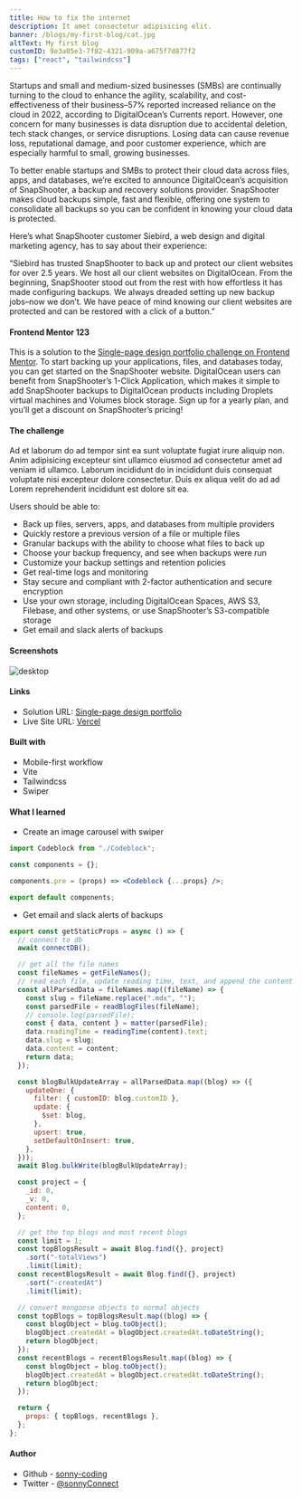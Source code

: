 ```yaml
---
title: How to fix the internet
description: It amet consectetur adipisicing elit.
banner: /blogs/my-first-blog/cat.jpg
altText: My first blog
customID: 9e3a05e3-7f82-4321-909a-a675f7d877f2
tags: ["react", "tailwindcss"]
---
```


Startups and small and medium-sized businesses (SMBs) are continually turning to the cloud to enhance the agility, scalability, and cost-effectiveness of their business–57% reported increased reliance on the cloud in 2022, according to DigitalOcean’s Currents report. However, one concern for many businesses is data disruption due to accidental deletion, tech stack changes, or service disruptions. Losing data can cause revenue loss, reputational damage, and poor customer experience, which are especially harmful to small, growing businesses.

To better enable startups and SMBs to protect their cloud data across files, apps, and databases, we’re excited to announce DigitalOcean’s acquisition of SnapShooter, a backup and recovery solutions provider. SnapShooter makes cloud backups simple, fast and flexible, offering one system to consolidate all backups so you can be confident in knowing your cloud data is protected.

Here’s what SnapShooter customer Siebird, a web design and digital marketing agency, has to say about their experience:

“Siebird has trusted SnapShooter to back up and protect our client websites for over 2.5 years. We host all our client websites on DigitalOcean. From the beginning, SnapShooter stood out from the rest with how effortless it has made configuring backups. We always dreaded setting up new backup jobs–now we don’t. We have peace of mind knowing our client websites are protected and can be restored with a click of a button.”

#### Frontend Mentor 123

This is a solution to the [Single-page design portfolio challenge on Frontend Mentor](https://www.frontendmentor.io/challenges/singlepage-design-portfolio-2MMhyhfKVo). To start backing up your applications, files, and databases today, you can get started on the SnapShooter website. DigitalOcean users can benefit from SnapShooter’s 1-Click Application, which makes it simple to add SnapShooter backups to DigitalOcean products including Droplets virtual machines and Volumes block storage. Sign up for a yearly plan, and you’ll get a discount on SnapShooter’s pricing!

#### The challenge

Ad et laborum do ad tempor sint ea sunt voluptate fugiat irure aliquip non. Anim adipisicing excepteur sint ullamco eiusmod ad consectetur amet ad veniam id ullamco. Laborum incididunt do in incididunt duis consequat voluptate nisi excepteur dolore consectetur. Duis ex aliqua velit do ad ad Lorem reprehenderit incididunt est dolore sit ea.

Users should be able to:

- Back up files, servers, apps, and databases from multiple providers
- Quickly restore a previous version of a file or multiple files
- Granular backups with the ability to choose what files to back up
- Choose your backup frequency, and see when backups were run
- Customize your backup settings and retention policies
- Get real-time logs and monitoring
- Stay secure and compliant with 2-factor authentication and secure encryption
- Use your own storage, including DigitalOcean Spaces, AWS S3, Filebase, and other systems, or use SnapShooter’s S3-compatible storage
- Get email and slack alerts of backups

#### Screenshots

![desktop](/blogs/my-first-blog/desktop.png)

#### Links

- Solution URL: [Single-page design portfolio](https://github.com/sonny-coding/single-page-design-portfolio)
- Live Site URL: [Vercel](https://single-page-design-portfolio-three.vercel.app/)

#### Built with

- Mobile-first workflow
- Vite
- Tailwindcss
- Swiper

#### What I learned

- Create an image carousel with swiper

```jsx
import Codeblock from "./Codeblock";

const components = {};

components.pre = (props) => <Codeblock {...props} />;

export default components;
```

- Get email and slack alerts of backups

```jsx
export const getStaticProps = async () => {
  // connect to db
  await connectDB();

  // get all the file names
  const fileNames = getFileNames();
  // read each file, update reading time, text, and append the content to the gray matter data
  const allParsedData = fileNames.map((fileName) => {
    const slug = fileName.replace(".mdx", "");
    const parsedFile = readBlogFiles(fileName);
    // console.log(parsedFile);
    const { data, content } = matter(parsedFile);
    data.readingTime = readingTime(content).text;
    data.slug = slug;
    data.content = content;
    return data;
  });

  const blogBulkUpdateArray = allParsedData.map((blog) => ({
    updateOne: {
      filter: { customID: blog.customID },
      update: {
        $set: blog,
      },
      upsert: true,
      setDefaultOnInsert: true,
    },
  }));
  await Blog.bulkWrite(blogBulkUpdateArray);

  const project = {
    _id: 0,
    _v: 0,
    content: 0,
  };

  // get the top blogs and most recent blogs
  const limit = 1;
  const topBlogsResult = await Blog.find({}, project)
    .sort("-totalViews")
    .limit(limit);
  const recentBlogsResult = await Blog.find({}, project)
    .sort("-createdAt")
    .limit(limit);

  // convert mongoose objects to normal objects
  const topBlogs = topBlogsResult.map((blog) => {
    const blogObject = blog.toObject();
    blogObject.createdAt = blogObject.createdAt.toDateString();
    return blogObject;
  });
  const recentBlogs = recentBlogsResult.map((blog) => {
    const blogObject = blog.toObject();
    blogObject.createdAt = blogObject.createdAt.toDateString();
    return blogObject;
  });

  return {
    props: { topBlogs, recentBlogs },
  };
};
```

#### Author

- Github - [sonny-coding](https://github.com/sonny-coding)
- Twitter - [@sonnyConnect](https://twitter.com/sonnyConnect)
